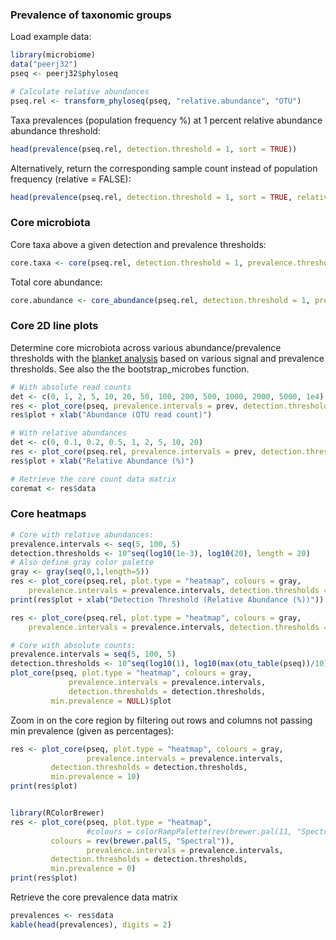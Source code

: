### Prevalence of taxonomic groups

Load example data:

```r
library(microbiome)
data("peerj32")
pseq <- peerj32$phyloseq

# Calculate relative abundances
pseq.rel <- transform_phyloseq(pseq, "relative.abundance", "OTU")
```


Taxa prevalences (population frequency %) at 1 percent relative abundance abundance threshold:

```r
head(prevalence(pseq.rel, detection.threshold = 1, sort = TRUE))
```


Alternatively, return the corresponding sample count instead of population frequency (relative = FALSE):

```r
head(prevalence(pseq.rel, detection.threshold = 1, sort = TRUE, relative = FALSE))
```



### Core microbiota

Core taxa above a given detection and prevalence thresholds:

```r
core.taxa <- core(pseq.rel, detection.threshold = 1, prevalence.threshold = 95)
```

Total core abundance:

```r
core.abundance <- core_abundance(pseq.rel, detection.threshold = 1, prevalence.threshold = 95)
```


### Core 2D line plots

Determine core microbiota across various abundance/prevalence
thresholds with the [blanket
analysis](http://onlinelibrary.wiley.com/doi/10.1111/j.1469-0691.2012.03855.x/abstract) based on various signal and prevalence thresholds. See also the the
bootstrap_microbes function.

```r
# With absolute read counts
det <- c(0, 1, 2, 5, 10, 20, 50, 100, 200, 500, 1000, 2000, 5000, 1e4)
res <- plot_core(pseq, prevalence.intervals = prev, detection.thresholds = det, plot.type = "lineplot")
res$plot + xlab("Abundance (OTU read count)")

# With relative abundances
det <- c(0, 0.1, 0.2, 0.5, 1, 2, 5, 10, 20)
res <- plot_core(pseq.rel, prevalence.intervals = prev, detection.thresholds = det, plot.type = "lineplot")
res$plot + xlab("Relative Abundance (%)")

# Retrieve the core count data matrix
coremat <- res$data
```


### Core heatmaps

```r
# Core with relative abundances:
prevalence.intervals <- seq(5, 100, 5)
detection.thresholds <- 10^seq(log10(1e-3), log10(20), length = 20)
# Also define gray color palette
gray <- gray(seq(0,1,length=5))
res <- plot_core(pseq.rel, plot.type = "heatmap", colours = gray,
    prevalence.intervals = prevalence.intervals, detection.thresholds = detection.thresholds) 
print(res$plot + xlab("Detection Threshold (Relative Abundance (%))"))

res <- plot_core(pseq.rel, plot.type = "heatmap", colours = gray, 
    prevalence.intervals = prevalence.intervals, detection.thresholds = detection.thresholds) 

# Core with absolute counts:
prevalence.intervals = seq(5, 100, 5)
detection.thresholds <- 10^seq(log10(1), log10(max(otu_table(pseq))/10), length = 20)		 
plot_core(pseq, plot.type = "heatmap", colours = gray,
       		 prevalence.intervals = prevalence.intervals,
       		 detection.thresholds = detection.thresholds,
		 min.prevalence = NULL)$plot
```


Zoom in on the core region by filtering out rows and columns not passing min prevalence (given as percentages):

```r
res <- plot_core(pseq, plot.type = "heatmap", colours = gray,
                 prevalence.intervals = prevalence.intervals,
		 detection.thresholds = detection.thresholds,
		 min.prevalence = 10)
print(res$plot)		 


library(RColorBrewer)
res <- plot_core(pseq, plot.type = "heatmap",
                 #colours = colorRampPalette(rev(brewer.pal(11, "Spectral")))(5),
		 colours = rev(brewer.pal(5, "Spectral")),
                 prevalence.intervals = prevalence.intervals,
		 detection.thresholds = detection.thresholds,
		 min.prevalence = 0)		 
print(res$plot)		 
```


Retrieve the core prevalence data matrix

```r
prevalences <- res$data
kable(head(prevalences), digits = 2)
```

